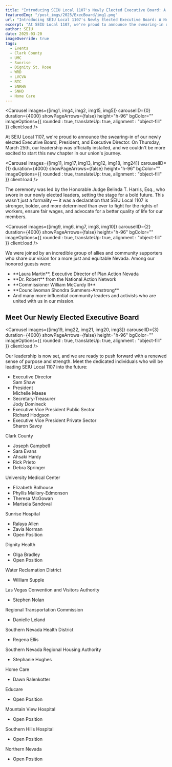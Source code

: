 ---
title: "Introducing SEIU Local 1107's Newly Elected Executive Board: A New Era of Leadership"
featuredImg: "/post_imgs/2025/ExecBoard/img1.png"
url: "Introducing SEIU Local 1107's Newly Elected Executive Board: A New Era of Leadership"
excerpt: "At SEIU Local 1107, we're proud to announce the swearing-in of our newly elected Executive Board, President, and Executive Director."
author: SEIU
date: 2025-03-20
imageOverride: true
tags: 
  - Events
  - Clark County
  - UMC
  - Sunrise
  - Dignity St. Rose
  - WRD
  - LVCVA
  - RTC
  - SNRHA
  - SNHD
  - Home Care
---








<Carousel images={[img1, img4, img2, img15, img5]} carouselID={0} duration={4000} showPageArrows={false} height="h-96" bgColor="" imageOptions={{
    rounded : true,
    translateUp: true,
    alignment : "object-fill"
  }} client:load />

At SEIU Local 1107, we're proud to announce the swearing-in of our newly elected Executive Board, President, and Executive Director. On Thursday, March 25th, our leadership was officially installed, and we couldn't be more excited to start this new chapter in our union's journey.

<Carousel images={[img11, img17, img13, img12, img18, img24]} carouselID={1} duration={4000} showPageArrows={false} height="h-96" bgColor="" imageOptions={{
    rounded : true,
    translateUp: true,
    alignment : "object-fill"
  }} client:load />

The ceremony was led by the Honorable Judge Belinda T. Harris, Esq., who swore in our newly elected leaders, setting the stage for a bold future. This wasn't just a formality — it was a declaration that SEIU Local 1107 is stronger, bolder, and more determined than ever to fight for the rights of workers, ensure fair wages, and advocate for a better quality of life for our members.

<Carousel images={[img9, img6, img7, img8, img10]} carouselID={2} duration={4000} showPageArrows={false} height="h-96" bgColor="" imageOptions={{
    rounded : true,
    translateUp: true,
    alignment : "object-fill"
  }} client:load />


We were joined by an incredible group of allies and community supporters who share our vision for a more just and equitable Nevada. Among our honored guests were:
<ul>
  <li>**Laura Martin**, Executive Director of Plan Action Nevada</li>
  <li>**Dr. Robert** from the National Action Network</li>
  <li>**Commissioner William McCurdy II**</li>
  <li>**Councilwoman Shondra Summers-Armstrong**</li>
  <li>And many more influential community leaders and activists who are united with us in our mission.</li>
</ul>

## Meet Our Newly Elected Executive Board

<Carousel images={[img19, img22, img21, img20, img3]} carouselID={3} duration={4000} showPageArrows={false} height="h-96" bgColor="" imageOptions={{
    rounded : true,
    translateUp: true,
    alignment : "object-fill"
  }} client:load />

Our leadership is now set, and we are ready to push forward with a renewed sense of purpose and strength. Meet the dedicated individuals who will be leading SEIU Local 1107 into the future:

<ul>
  <li>
    <span class={titleStyle}>Executive Director</span>
    <br />
    <span class={nameStyle}> Sam Shaw </span>
  </li>
  <li>
    <span class={titleStyle}>President</span>
    <br />
    <span class={nameStyle}>Michelle Maese</span>
  </li>
  <li>
    <span class={titleStyle}>Secretary-Treasurer</span>
    <br />
    <span class={nameStyle}>Jody Domineck</span>
  </li>
  <li>
    <span class={titleStyle}
      >Executive Vice President Public Sector</span>
    <br />
    <span class={nameStyle}>Richard Hodgson</span>
  </li>
  <li>
    <span class={titleStyle}
      >Executive Vice President Private Sector</span>
    <br />
    <span class={nameStyle}>Sharon Savoy</span>
  </li>
</ul>

<div class="py-2 grid grid-cols-2 md:grid-cols-3">
  <div class="flex flex-col">
    <span class={execBoardShopsStyle}>Clark County</span>
    <ul>
      <li>Joseph Campbell</li>
      <li>Sara Evans</li>
      <li>Ahsaki Hardy</li>
      <li>Rick Prieto</li>
      <li>Debra Springer</li>
    </ul>
  </div>
  <div class="flex flex-col">
    <span class={execBoardShopsStyle}>University Medical Center</span>
    <ul>
      <li>Elizabeth Bolhouse</li>
      <li>Phyllis Mallory-Edmonson</li>
      <li>Theresa McGowan</li>
      <li>Marisela Sandoval</li>
    </ul>
  </div>
  <div class="flex flex-col">
    <span class={execBoardShopsStyle}>Sunrise Hospital</span>
    <ul>
      <li>Ralaya Allen</li>
      <li>Zavia Norman</li>
      <li class="text-red-600 font-bold">Open Position</li>
    </ul>
  </div>
  <div class="flex flex-col pt-2">
    <span class={execBoardShopsStyle}>Dignity Health</span>
    <ul>
      <li>Olga Bradley</li>
      <li class="text-red-600 font-bold">Open Position</li>
    </ul>
  </div>
  <div class="flex flex-col pt-2">
    <span class={execBoardShopsStyle}>Water Reclamation District</span>
    <ul>
      <li>William Supple</li>
    </ul>
  </div>
  <div class="flex flex-col pt-2">
    <span class={execBoardShopsStyle}
      >Las Vegas Convention and Visitors Authority</span>
    <ul>
      <li>Stephen Nolan</li>
    </ul>
  </div>
  <div class="flex flex-col pt-2">
    <span class={execBoardShopsStyle}
      >Regional Transportation Commission</span>
    <ul>
      <li>Danielle Leland</li>
    </ul>
  </div>
  <div class="flex flex-col pt-2">
    <span class={execBoardShopsStyle}
      >Southern Nevada Health District</span>
    <ul>
      <li>Regena Ellis</li>
    </ul>
  </div>
  <div class="flex flex-col pt-2">
    <span class={execBoardShopsStyle}
      >Southern Nevada Regional Housing Authority</span>
    <ul>
      <li>Stephanie Hughes</li>
    </ul>
  </div>
  <div class="flex flex-col pt-2">
    <span class={execBoardShopsStyle}>Home Care</span>
    <ul>
      <li>Dawn Ralenkotter</li>
    </ul>
  </div>
  <div class="flex flex-col pt-2">
    <span class={execBoardShopsStyle}>Educare</span>
    <ul>
      <li class="text-red-600 font-bold">Open Position</li>
    </ul>
  </div>
  <div class="flex flex-col pt-2">
    <span class={execBoardShopsStyle}>Mountain View Hospital</span>
    <ul>
      <li class="text-red-600 font-bold">Open Position</li>
    </ul>
  </div>
  <div class="flex flex-col pt-2">
    <span class={execBoardShopsStyle}>Southern Hills Hospital</span>
    <ul>
      <li class="text-red-600 font-bold">Open Position</li>
    </ul>
  </div>
  <div class="flex flex-col pt-2">
    <span class={execBoardShopsStyle}>Northern Nevada</span>
    <ul>
      <li class="text-red-600 font-bold">Open Position</li>
    </ul>
  </div>
</div>